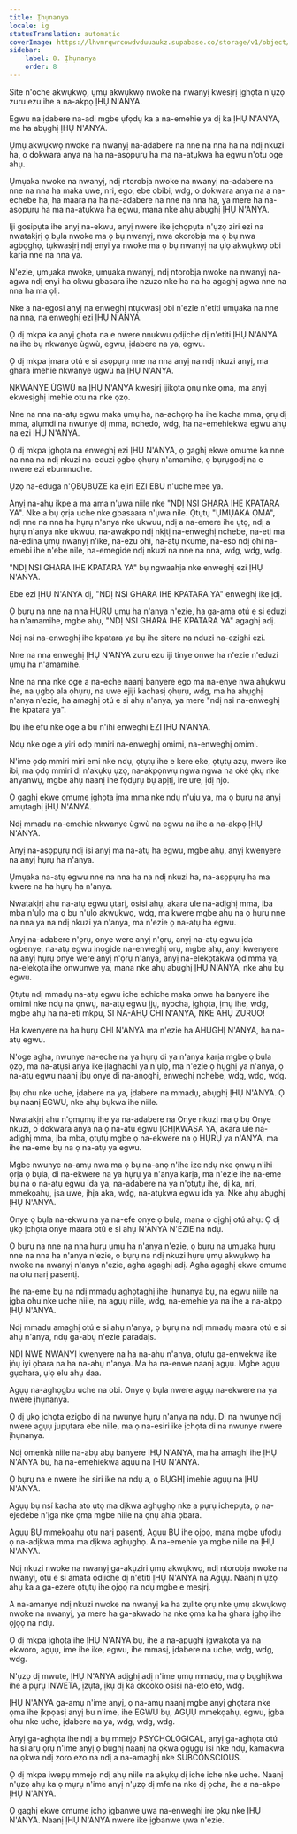 ```yaml
---
title: Ịhụnanya
locale: ig
statusTranslation: automatic
coverImage: https://lhvmrqwrcowdvduuaukz.supabase.co/storage/v1/object/public/strapi-uploads/small_cover-educacion-fundamental.webp-2d51a7828a2b1309555be27f7e2a61a0.webp
sidebar:
    label: 8. Ịhụnanya
    order: 8
---
```

Site n'oche akwụkwọ, ụmụ akwụkwọ nwoke na nwanyị kwesịrị ịghọta n'ụzọ zuru ezu ihe a na-akpọ ỊHỤ N'ANYA.

Egwu na ịdabere na-adị mgbe ụfọdụ ka a na-emehie ya dị ka ỊHỤ N'ANYA, ma ha abụghị ỊHỤ N'ANYA.

Ụmụ akwụkwọ nwoke na nwanyị na-adabere na nne na nna ha na ndị nkuzi ha, o dokwara anya na ha na-asọpụrụ ha ma na-atụkwa ha egwu n'otu oge ahụ.

Ụmụaka nwoke na nwanyị, ndị ntorobịa nwoke na nwanyị na-adabere na nne na nna ha maka uwe, nri, ego, ebe obibi, wdg, o dokwara anya na a na-echebe ha, ha maara na ha na-adabere na nne na nna ha, ya mere ha na-asọpụrụ ha ma na-atụkwa ha egwu, mana nke ahụ abụghị ỊHỤ N'ANYA.

Iji gosipụta ihe anyị na-ekwu, anyị nwere ike ịchọpụta n'ụzọ ziri ezi na nwatakịrị ọ bụla nwoke ma ọ bụ nwanyị, nwa okorobịa ma ọ bụ nwa agbọghọ, tụkwasịrị ndị enyi ya nwoke ma ọ bụ nwanyị na ụlọ akwụkwọ obi karịa nne na nna ya.

N'ezie, ụmụaka nwoke, ụmụaka nwanyị, ndị ntorobịa nwoke na nwanyị na-agwa ndị enyi ha okwu gbasara ihe nzuzo nke ha na ha agaghị agwa nne na nna ha ma ọlị.

Nke a na-egosi anyị na enweghị ntụkwasị obi n'ezie n'etiti ụmụaka na nne na nna, na enweghị ezi ỊHỤ N'ANYA.

Ọ dị mkpa ka anyị ghọta na e nwere nnukwu ọdịiche dị n'etiti ỊHỤ N'ANYA na ihe bụ nkwanye ùgwù, egwu, ịdabere na ya, egwu.

Ọ dị mkpa ịmara otú e si asọpụrụ nne na nna anyị na ndị nkuzi anyị, ma ghara imehie nkwanye ùgwù na ỊHỤ N'ANYA.

NKWANYE ÙGWÙ na ỊHỤ N'ANYA kwesịrị ijikọta ọnụ nke ọma, ma anyị ekwesịghị imehie otu na nke ọzọ.

Nne na nna na-atụ egwu maka ụmụ ha, na-achọrọ ha ihe kacha mma, ọrụ dị mma, alụmdi na nwunye dị mma, nchedo, wdg, ha na-emehiekwa egwu ahụ na ezi ỊHỤ N'ANYA.

Ọ dị mkpa ịghọta na enweghị ezi ỊHỤ N'ANYA, ọ gaghị ekwe omume ka nne na nna na ndị nkuzi na-eduzi ọgbọ ọhụrụ n'amamihe, ọ bụrụgodị na e nwere ezi ebumnuche.

Ụzọ na-eduga n'ỌBỤBỤZE ka ejiri EZI EBU n'uche mee ya.

Anyị na-ahụ ikpe a ma ama n'ụwa niile nke "NDỊ NSI GHARA IHE KPATARA YA". Nke a bụ ọrịa uche nke gbasaara n'ụwa nile. Ọtụtụ "ỤMỤAKA ỌMA", ndị nne na nna ha hụrụ n'anya nke ukwuu, ndị a na-emere ihe ụtọ, ndị a hụrụ n'anya nke ukwuu, na-awakpo ndị nkịtị na-enweghị nchebe, na-eti ma na-edina ụmụ nwanyị n'ike, na-ezu ohi, na-atụ nkume, na-eso ndị ohi na-emebi ihe n'ebe nile, na-emegide ndị nkuzi na nne na nna, wdg, wdg, wdg.

"NDỊ NSI GHARA IHE KPATARA YA" bụ ngwaahịa nke enweghị ezi ỊHỤ N'ANYA.

Ebe ezi ỊHỤ N'ANYA dị, "NDỊ NSI GHARA IHE KPATARA YA" enweghị ike ịdị.

Ọ bụrụ na nne na nna HỤRỤ ụmụ ha n'anya n'ezie, ha ga-ama otú e si eduzi ha n'amamihe, mgbe ahụ, "NDỊ NSI GHARA IHE KPATARA YA" agaghị adị.

Ndị nsi na-enweghị ihe kpatara ya bụ ihe sitere na nduzi na-ezighi ezi.

Nne na nna enweghị ỊHỤ N'ANYA zuru ezu iji tinye onwe ha n'ezie n'eduzi ụmụ ha n'amamihe.

Nne na nna nke oge a na-eche naanị banyere ego ma na-enye nwa ahụkwu ihe, na ụgbọ ala ọhụrụ, na uwe ejiji kachasị ọhụrụ, wdg, ma ha ahụghị n'anya n'ezie, ha amaghị otú e si ahụ n'anya, ya mere "ndị nsi na-enweghị ihe kpatara ya".

Ịbụ ihe efu nke oge a bụ n'ihi enweghị EZI ỊHỤ N'ANYA.

Ndụ nke oge a yiri ọdọ mmiri na-enweghị omimi, na-enweghị omimi.

N'ime ọdọ mmiri miri emi nke ndụ, ọtụtụ ihe e kere eke, ọtụtụ azụ, nwere ike ibi, ma ọdọ mmiri dị n'akụkụ ụzọ, na-akpọnwụ ngwa ngwa na oké ọkụ nke anyanwụ, mgbe ahụ naanị ihe fọdụrụ bụ apịtị, ire ure, ịdị njọ.

Ọ gaghị ekwe omume ịghọta ịma mma nke ndụ n'uju ya, ma ọ bụrụ na anyị amụtaghị ịHỤ N'ANYA.

Ndị mmadụ na-emehie nkwanye ùgwù na egwu na ihe a na-akpọ ỊHỤ N'ANYA.

Anyị na-asọpụrụ ndị isi anyị ma na-atụ ha egwu, mgbe ahụ, anyị kwenyere na anyị hụrụ ha n'anya.

Ụmụaka na-atụ egwu nne na nna ha na ndị nkuzi ha, na-asọpụrụ ha ma kwere na ha hụrụ ha n'anya.

Nwatakịrị ahụ na-atụ egwu ụtarị, osisi ahụ, akara ule na-adịghị mma, ịba mba n'ụlọ ma ọ bụ n'ụlọ akwụkwọ, wdg, ma kwere mgbe ahụ na ọ hụrụ nne na nna ya na ndị nkuzi ya n'anya, ma n'ezie ọ na-atụ ha egwu.

Anyị na-adabere n'ọrụ, onye were anyị n'ọrụ, anyị na-atụ egwu ịda ogbenye, na-atụ egwu ịnọgide na-enweghị ọrụ, mgbe ahụ, anyị kwenyere na anyị hụrụ onye were anyị n'ọrụ n'anya, anyị na-elekọtakwa ọdịmma ya, na-elekọta ihe onwunwe ya, mana nke ahụ abụghị ỊHỤ N'ANYA, nke ahụ bụ egwu.

Ọtụtụ ndị mmadụ na-atụ egwu iche echiche maka onwe ha banyere ihe omimi nke ndụ na ọnwụ, na-atụ egwu ịjụ, nyocha, ịghọta, ịmụ ihe, wdg, mgbe ahụ ha na-eti mkpu, SI NA-AHỤ CHI N'ANYA, NKE AHỤ ZURUO!

Ha kwenyere na ha hụrụ CHI N'ANYA ma n'ezie ha AHỤGHỊ N'ANYA, ha na-atụ egwu.

N'oge agha, nwunye na-eche na ya hụrụ di ya n'anya karịa mgbe ọ bụla ọzọ, ma na-atụsi anya ike ịlaghachi ya n'ụlọ, ma n'ezie ọ hụghị ya n'anya, ọ na-atụ egwu naanị ịbụ onye di na-anọghị, enweghị nchebe, wdg, wdg, wdg.

Ịbụ ohu nke uche, ịdabere na ya, ịdabere na mmadụ, abụghị ỊHỤ N'ANYA. Ọ bụ naanị EGWU, nke ahụ bụkwa ihe niile.

Nwatakịrị ahụ n'ọmụmụ ihe ya na-adabere na Onye nkuzi ma ọ bụ Onye nkuzi, o dokwara anya na ọ na-atụ egwu ỊCHỊKWASA YA, akara ule na-adịghị mma, ịba mba, ọtụtụ mgbe ọ na-ekwere na ọ HỤRỤ ya n'ANYA, ma ihe na-eme bụ na ọ na-atụ ya egwu.

Mgbe nwunye na-amụ nwa ma ọ bụ na-anọ n'ihe ize ndụ nke ọnwụ n'ihi ọrịa ọ bụla, di na-ekwere na ya hụrụ ya n'anya karịa, ma n'ezie ihe na-eme bụ na ọ na-atụ egwu ida ya, na-adabere na ya n'ọtụtụ ihe, dị ka, nri, mmekọahụ, ịsa uwe, ịhịa aka, wdg, na-atụkwa egwu ida ya. Nke ahụ abụghị ỊHỤ N'ANYA.

Onye ọ bụla na-ekwu na ya na-efe onye ọ bụla, mana ọ dịghị otú ahụ: Ọ dị ụkọ ịchọta onye maara otú e si ahụ N'ANYA N'EZIE na ndụ.

Ọ bụrụ na nne na nna hụrụ ụmụ ha n'anya n'ezie, ọ bụrụ na ụmụaka hụrụ nne na nna ha n'anya n'ezie, ọ bụrụ na ndị nkuzi hụrụ ụmụ akwụkwọ ha nwoke na nwanyị n'anya n'ezie, agha agaghị adị. Agha agaghị ekwe omume na otu narị pasentị.

Ihe na-eme bụ na ndị mmadụ aghọtaghị ihe ịhụnanya bụ, na egwu niile na ịgba ohu nke uche niile, na agụụ niile, wdg, na-emehie ya na ihe a na-akpọ ỊHỤ N'ANYA.

Ndị mmadụ amaghị otú e si ahụ n'anya, ọ bụrụ na ndị mmadụ maara otú e si ahụ n'anya, ndụ ga-abụ n'ezie paradaịs.

NDỊ NWE NWANYỊ kwenyere na ha na-ahụ n'anya, ọtụtụ ga-enwekwa ike ịṅụ iyi ọbara na ha na-ahụ n'anya. Ma ha na-enwe naanị agụụ. Mgbe agụụ gụchara, ụlọ elu ahụ daa.

Agụụ na-aghọgbu uche na obi. Onye ọ bụla nwere agụụ na-ekwere na ya nwere ịhụnanya.

Ọ dị ụkọ ịchọta ezigbo di na nwunye hụrụ n'anya na ndụ. Di na nwunye ndị nwere agụụ jupụtara ebe niile, ma ọ na-esiri ike ịchọta di na nwunye nwere ịhụnanya.

Ndị omenkà niile na-abụ abụ banyere ỊHỤ N'ANYA, ma ha amaghị ihe ỊHỤ N'ANYA bụ, ha na-emehiekwa agụụ na ỊHỤ N'ANYA.

Ọ bụrụ na e nwere ihe siri ike na ndụ a, ọ BỤGHỊ imehie agụụ na ỊHỤ N'ANYA.

Agụụ bụ nsí kacha atọ ụtọ ma dịkwa aghụghọ nke a pụrụ ichepụta, ọ na-ejedebe n'ịga nke ọma mgbe niile na ọnụ ahịa ọbara.

Agụụ BỤ mmekọahụ otu narị pasentị, Agụụ BỤ ihe ọjọọ, mana mgbe ụfọdụ ọ na-adịkwa mma ma dịkwa aghụghọ. A na-emehie ya mgbe niile na ỊHỤ N'ANYA.

Ndị nkuzi nwoke na nwanyị ga-akụziri ụmụ akwụkwọ, ndị ntorobịa nwoke na nwanyị, otú e si amata ọdịiche dị n'etiti ỊHỤ N'ANYA na Agụụ. Naanị n'ụzọ ahụ ka a ga-ezere ọtụtụ ihe ọjọọ na ndụ mgbe e mesịrị.

A na-amanye ndị nkuzi nwoke na nwanyị ka ha zụlite ọrụ nke ụmụ akwụkwọ nwoke na nwanyị, ya mere ha ga-akwado ha nke ọma ka ha ghara ịghọ ihe ọjọọ na ndụ.

Ọ dị mkpa ịghọta ihe ỊHỤ N'ANYA bụ, ihe a na-apụghị ịgwakọta ya na ekworo, agụụ, ime ihe ike, egwu, ihe mmasị, ịdabere na uche, wdg, wdg, wdg.

N'ụzọ dị mwute, ỊHỤ N'ANYA adịghị adị n'ime ụmụ mmadụ, ma ọ bụghịkwa ihe a pụrụ INWETA, ịzụta, ịkụ dị ka okooko osisi na-eto eto, wdg.

ỊHỤ N'ANYA ga-amụ n'ime anyị, ọ na-amụ naanị mgbe anyị ghọtara nke ọma ihe ịkpọasị anyị bu n'ime, ihe EGWU bụ, AGỤỤ mmekọahụ, egwu, ịgba ohu nke uche, ịdabere na ya, wdg, wdg, wdg.

Anyị ga-aghọta ihe ndị a bụ mmejọ PSYCHOLOGICAL, anyị ga-aghọta otú ha si arụ ọrụ n'ime anyị ọ bụghị naanị na ọkwa ọgụgụ isi nke ndụ, kamakwa na ọkwa ndị zoro ezo na ndị a na-amaghị nke SUBCONSCIOUS.

Ọ dị mkpa iwepụ mmejọ ndị ahụ niile na akụkụ dị iche iche nke uche. Naanị n'ụzọ ahụ ka ọ mụrụ n'ime anyị n'ụzọ dị mfe na nke dị ọcha, ihe a na-akpọ ỊHỤ N'ANYA.

Ọ gaghị ekwe omume ịchọ ịgbanwe ụwa na-enweghị ire ọkụ nke ỊHỤ N'ANYA. Naanị ỊHỤ N'ANYA nwere ike ịgbanwe ụwa n'ezie.

